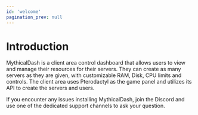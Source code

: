 ```yaml
---
id: 'welcome'
pagination_prev: null
---
```

# Introduction
MythicalDash is a client area control dashboard that allows users to view and manage their resources for their servers. They can create as many servers as they are given, with customizable RAM, Disk, CPU limits and controls. The client area uses Pterodactyl as the game panel and utilizes its API to create the servers and users.

If you encounter any issues installing MythicalDash, join the Discord and use one of the dedicated support channels to ask your question.